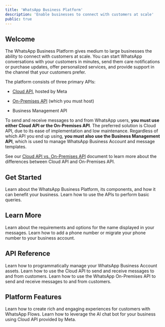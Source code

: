 ```yaml
---
title: 'WhatsApp Business Platform'
description: 'Enable businesses to connect with customers at scale'
public: true
---
```


## Welcome

The WhatsApp Business Platform gives medium to large businesses the ability to connect with customers at scale. You can start WhatsApp conversations with your customers in minutes, send them care notifications or purchase updates, offer personalized services, and provide support in the channel that your customers prefer.

The platform consists of three primary APIs:

* [Cloud API](https://developers.facebook.com/docs/whatsapp/cloud-api), hosted by Meta

* [On-Premises API](https://developers.facebook.com/docs/whatsapp/on-premises) (which you must host)

* Business Management API

To send and receive messages to and from WhatsApp users, **you must use either Cloud API or the On-Premises API**. The preferred solution is Cloud API, due to its ease of implementation and low maintenance. Regardless of which API you end up using, **you must also use the Business Management API**, which is used to manage WhatsApp Business Account and message templates.

See our [Cloud API vs. On-Premises API](https://developers.facebook.com/docs/whatsapp/cloud-vs-onprem) document to learn more about the differences between Cloud API and On-Premises API.

## Get Started

<CardGroup cols={2}>
  <Card title="Overview" icon="square-1" href="https://developers.facebook.com/docs/whatsapp/overview">
    Learn about the WhatsApp Business Platform, its components, and how it can benefit your business.
  </Card>

  <Card title="Get Started" icon="square-2" href="https://developers.facebook.com/docs/whatsapp/cloud-api/get-started">
    Learn how to use the APIs to perform basic queries.
  </Card>
</CardGroup>

## Learn More

<CardGroup cols={2}>
  <Card title="Display Names" icon="whatsapp" href="https://www.facebook.com/business/help/338047025165344">
    Learn about the requirements and options for the name displayed in your messages.
  </Card>

  <Card title="Phone Numbers" icon="whatsapp" href="https://developers.facebook.com/docs/whatsapp/phone-numbers">
    Learn how to add a phone number or migrate your phone number to your business account.
  </Card>
</CardGroup>

## API Reference

<CardGroup cols={2}>
  <Card title="WhatsApp Business Management API" icon="user-tie" href="https://developers.facebook.com/docs/whatsapp/business-management-api">
    Learn how to programmatically manage your WhatsApp Business Account assets.
  </Card>

  <Card title="Cloud API" icon="cloud" href="https://developers.facebook.com/docs/whatsapp/cloud-api">
    Learn how to use the Cloud API to send and receive messages to and from customers.
  </Card>

  <Card title="On-Premises API" icon="warehouse" href="https://developers.facebook.com/docs/whatsapp/on-premises">
    Learn how to use the WhatsApp On-Premises API to send and receive messages to and from customers.
  </Card>
</CardGroup>

## Platform Features

<CardGroup cols={2}>
  <Card title="WhatsApp Flows" icon="arrow-progress" href="https://developers.facebook.com/docs/whatsapp/flows/">
    Learn how to create rich and engaging experiences for customers with WhatsApp Flows.
  </Card>

  <Card title="Meta AI Business Agent" icon="microchip-ai" href="https://developers.facebook.com/docs/whatsapp/aibizagent/">
    Learn how to leverage the AI chat bot for your business using Cloud API provided by Meta.
  </Card>
</CardGroup>